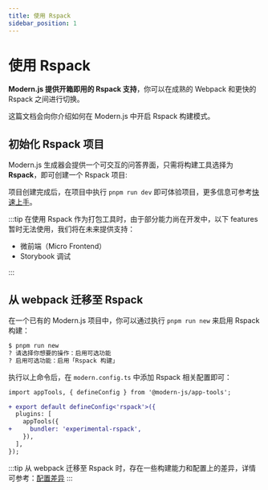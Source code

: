 ```yaml
---
title: 使用 Rspack
sidebar_position: 1
---
```


# 使用 Rspack


<Rspack />

**Modern.js 提供开箱即用的 Rspack 支持**，你可以在成熟的 Webpack 和更快的 Rspack 之间进行切换。

这篇文档会向你介绍如何在 Modern.js 中开启 Rspack 构建模式。

## 初始化 Rspack 项目

Modern.js 生成器会提供一个可交互的问答界面，只需将构建工具选择为 **Rspack**，即可创建一个 Rspack 项目:


<InitRspackApp />

项目创建完成后，在项目中执行 `pnpm run dev` 即可体验项目，更多信息可参考[快速上手](/guides/get-started/quick-start.html)。

:::tip
在使用 Rspack 作为打包工具时，由于部分能力尚在开发中，以下 features 暂时无法使用，我们将在未来提供支持：

- 微前端（Micro Frontend）
- Storybook 调试

:::

## 从 webpack 迁移至 Rspack

在一个已有的 Modern.js 项目中，你可以通过执行 `pnpm run new` 来启用 Rspack 构建：

```bash
$ pnpm run new
? 请选择你想要的操作：启用可选功能
? 启用可选功能：启用「Rspack 构建」
```

执行以上命令后，在 `modern.config.ts` 中添加 Rspack 相关配置即可：

```diff title=modern.config.ts
import appTools, { defineConfig } from '@modern-js/app-tools';

+ export default defineConfig<'rspack'>({
  plugins: [
    appTools({
+     bundler: 'experimental-rspack',
    }),
  ],
});
```

:::tip
从 webpack 迁移至 Rspack 时，存在一些构建能力和配置上的差异，详情可参考：[配置差异](https://modernjs.dev/builder/guide/advanced/rspack-start.html#从-webpack-迁移到-rspack)
:::
